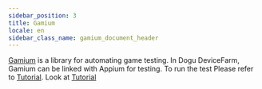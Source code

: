 ```yaml
---
sidebar_position: 3
title: Gamium
locale: en
sidebar_class_name: gamium_document_header
---
```


[Gamium](https://gamium.dogutech.io/) is a library for automating game testing. In Dogu DeviceFarm, Gamium can be linked with Appium for testing. To run the test Please refer to [Tutorial](/get-started/tutorials/test-automation/remote-testing/gamium).
Look at [Tutorial](/get-started/tutorials/test-automation/remote-testing/gamium)
